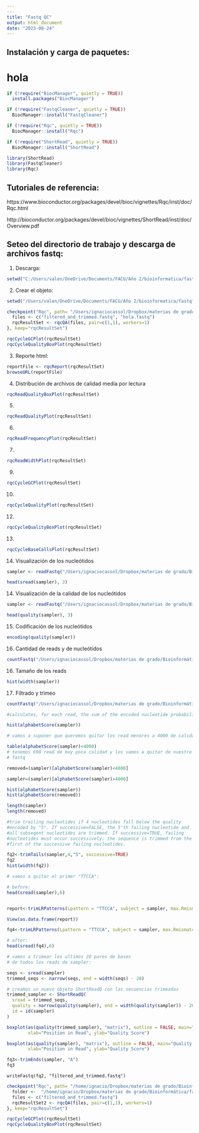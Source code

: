 ```yaml
---
---
title: "Fastq QC"
output: html_document
date: "2023-08-24"       
---
```


## Instalación y carga de paquetes: 
# hola

```r
if (!require("BiocManager", quietly = TRUE))
  install.packages("BiocManager")

if (!require("FastqCleaner", quietly = TRUE))
  BiocManager::install("FastqCleaner")

if (!require("Rqc", quietly = TRUE))
  BiocManager::install("Rqc")

if (!require("ShortRead", quietly = TRUE))
  BiocManager::install("ShortRead")

library(ShortRead)
library(FastqCleaner)
library(Rqc)
```


## Tutoriales de referencia: 

https://www.bioconductor.org/packages/devel/bioc/vignettes/Rqc/inst/doc/Rqc.html

http://bioconductor.org/packages/devel/bioc/vignettes/ShortRead/inst/doc/Overview.pdf


## Seteo del directorio de trabajo y descarga de archivos fastq:

1. Descarga:

```r
setwd("C:/Users/valen/OneDrive/Documents/FACU/Año 2/bioinformatica/fastqfilesc")
```

2. Crear el objeto: 

```r
setwd("/Users/valen/OneDrive/Documents/FACU/Año 2/bioinformatica/fastqfilesc")

checkpoint("Rqc", path= "/Users/ignaciocassol/Dropbox/materias de grado/Bioinformática/fastq_files_qc",{
  files <- c("filtered_and_trimmed.fastq", "hola.fastq")
  rqcResultSet <- rqcQA(files, pair=c(1,1), workers=1)
}, keep="rqcResultSet")

rqcCycleGCPlot(rqcResultSet)
rqcCycleQualityBoxPlot(rqcResultSet)
```

3. Reporte html: 

```r
reportFile <- rqcReport(rqcResultSet)
browseURL(reportFile)
```

4. Distribución de archivos de calidad media por lectura

```r
rqcReadQualityBoxPlot(rqcResultSet)
```

5. 


```r
rqcReadQualityPlot(rqcResultSet)
```

6. 

```r
rqcReadFrequencyPlot(rqcResultSet)
```
7. 

```r
rqcReadWidthPlot(rqcResultSet)
```


9. 

```r
rqcCycleGCPlot(rqcResultSet)
```

10. 

```r
rqcCycleQualityPlot(rqcResultSet)
```


12. 

```r
rqcCycleQualityBoxPlot(rqcResultSet)
```

13. 

```r
rqcCycleBaseCallsPlot(rqcResultSet)
```

14. Visualización de los nucleótidos

```r
sampler <- readFastq("/Users/ignaciocassol/Dropbox/materias de grado/Bioinformática/fastq_files_qc/ERR3385776_1.fastq.gz")

head(sread(sampler), 3)
```

14. Visualización de la calidad de los nucleótidos

```r
sampler <- readFastq("/Users/ignaciocassol/Dropbox/materias de grado/Bioinformática/fastq_files_qc/ERR3385776_1.fastq.gz")

head(quality(sampler), 3)
```


15. Codificación de los nucleótidos

```r
encoding(quality(sampler))
```

16. Cantidad de reads y de nucleótidos

```r
countFastq("/Users/ignaciocassol/Dropbox/materias de grado/Bioinformática/fastq_files_qc/ERR3385776_1.fastq.gz")
```


16. Tamaño de los reads

```r
hist(width(sampler))
```

17. Filtrado y trimeo

```r
countFastq("/Users/ignaciocassol/Dropbox/materias de grado/Bioinformática/fastq_files_qc/ERR3385776_1.fastq.gz")
```

```r
#calculates, for each read, the sum of the encoded nucleotide probabilities.

hist(alphabetScore(sampler))

```

```r
# vamos a suponer que queremos quitar los read menores a 4000 de calidad

table(alphabetScore(sampler)<4000)
# tenemos 690 read de muy poca calidad y los vamos a quitar de nuestro 
# fastq

removed=(sampler)[alphabetScore(sampler)<4000]

sampler=(sampler)[alphabetScore(sampler)>4000]

hist(alphabetScore(sampler))
hist(alphabetScore(removed))

length(sampler)
length(removed)

```


```r
#trim trailing nucleotides if 4 nucleotides fall below the quality
#encoded by "5". If successive=FALSE, the 5'th failing nucleotide and 
#all subseqent nucleotides are trimmed. If successive=TRUE, failing
#nucleotides must occur successively; the sequence is trimmed from the
#first of the successive failing nucleotides.

fq2<-trimTails(sampler,4,"5", successive=TRUE)
fq2
hist(width(fq2))
```

```r
# vamos a quitar el primer "TTCCA":

# before:
head(sread(sampler),6)


report<-trimLRPatterns(Lpattern = "TTCCA", subject = sampler, max.Rmismatch = 0, ranges = TRUE)

View(as.data.frame(report))

fq4<-trimLRPatterns(Lpattern = "TTCCA", subject = sampler, max.Rmismatch = 0, ranges = TRUE)

# after:
head(sread(fq4),6)
```

```r
# vamos a trimear los ultimos 20 pares de bases 
# de todos los reads de sampler: 

seqs <- sread(sampler)
trimmed_seqs <- narrow(seqs, end = width(seqs) - 20)

# creamos un nuevo objeto ShortReadQ con las secuencias trimeadas
trimmed_sampler <- ShortReadQ(
  sread = trimmed_seqs,
  quality = narrow(quality(sampler), end = width(quality(sampler)) - 20),
  id = id(sampler)
)

boxplot(as(quality(trimmed_sampler), "matrix"), outline = FALSE, main="Quality Scores across all reads after trimming",
        xlab="Position in Read", ylab="Quality Score")

boxplot(as(quality(sampler), "matrix"), outline = FALSE, main="Quality Scores across all reads before trimming",
        xlab="Position in Read", ylab="Quality Score")

```




```r
fq3<-trimEnds(sampler, "A")
fq3
```


```{echo=FALSE}
writeFastq(fq2, "filtered_and_trimmed.fastq")
```


```r
checkpoint("Rqc", path= "/home/ignacio/Dropbox/materias de grado/Bioinformática/fastq_files_qc/", {
  folder <-  "/home/ignacio/Dropbox/materias de grado/Bioinformática/fastq_files_qc/"
  files <- c("filtered_and_trimmed.fastq")
  rqcResultSet2 <- rqcQA(files, pair=c(1,1), workers=1)
}, keep="rqcResultSet")

rqcCycleGCPlot(rqcResultSet)
rqcCycleQualityBoxPlot(rqcResultSet)
```
